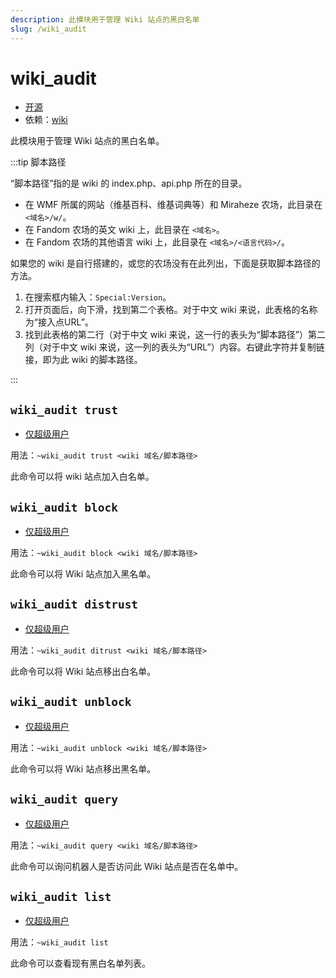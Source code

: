 ```yaml
---
description: 此模块用于管理 Wiki 站点的黑白名单
slug: /wiki_audit
---
```


# wiki_audit

-   [开源](help/faq#为什么有些模块没有开源)
-   依赖：[wiki](wiki)

此模块用于管理 Wiki 站点的黑白名单。

:::tip 脚本路径

“脚本路径”指的是 wiki 的 index.php、api.php 所在的目录。

-   在 WMF 所属的网站（维基百科、维基词典等）和 Miraheze 农场，此目录在 `<域名>/w/`。
-   在 Fandom 农场的英文 wiki 上，此目录在 `<域名>`。
-   在 Fandom 农场的其他语言 wiki 上，此目录在 `<域名>/<语言代码>/`。

如果您的 wiki 是自行搭建的，或您的农场没有在此列出，下面是获取脚本路径的方法。

1.  在搜索框内输入：`Special:Version`。
2.  打开页面后，向下滑，找到第二个表格。对于中文 wiki 来说，此表格的名称为“接入点URL”。
3.  找到此表格的第二行（对于中文 wiki 来说，这一行的表头为“脚本路径”）第二列（对于中文 wiki 来说，这一列的表头为“URL”）内容。右键此字符并复制链接，即为此 wiki 的脚本路径。

:::

## `wiki_audit trust`

-   [仅超级用户](permissions)

用法：`~wiki_audit trust <wiki 域名/脚本路径>`

此命令可以将 wiki 站点加入白名单。

## `wiki_audit block`

-   [仅超级用户](permissions)

用法：`~wiki_audit block <wiki 域名/脚本路径>`

此命令可以将 Wiki 站点加入黑名单。

## `wiki_audit distrust`

-   [仅超级用户](permissions)

用法：`~wiki_audit ditrust <wiki 域名/脚本路径>`

此命令可以将 Wiki 站点移出白名单。

## `wiki_audit unblock`

-   [仅超级用户](permissions)

用法：`~wiki_audit unblock <wiki 域名/脚本路径>`

此命令可以将 Wiki 站点移出黑名单。

## `wiki_audit query`

-   [仅超级用户](permissions)

用法：`~wiki_audit query <wiki 域名/脚本路径>`

此命令可以询问机器人是否访问此 Wiki 站点是否在名单中。

## `wiki_audit list`

-   [仅超级用户](permissions)

用法：`~wiki_audit list`

此命令可以查看现有黑白名单列表。
